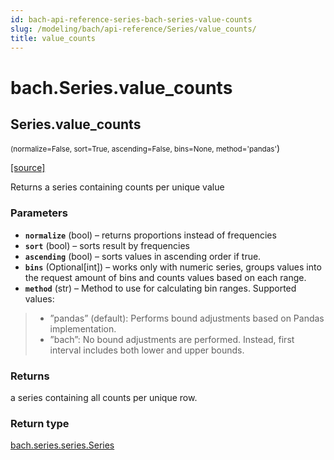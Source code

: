 ```yaml
---
id: bach-api-reference-series-bach-series-value-counts
slug: /modeling/bach/api-reference/Series/value_counts/
title: value_counts
---
```


# bach.Series.value_counts

<div className="method">

## <span className="additional-name">Series.</span><span className="name">value_counts</span>

<small className="parameter-list">(<span className="parameter" id="normalize">normalize=False</span>, <span className="parameter" id="sort">sort=True</span>, <span className="parameter" id="ascending">ascending=False</span>, <span className="parameter" id="bins">bins=None</span>, <span className="parameter" id="method">method='pandas'</span></small>)


&#8203;<span className="view-source">[[source]](https://github.com/objectiv/objectiv-analytics/blob/main/bach/bach/series/series.py)</span>

<div className="content">

Returns a series containing counts per unique value


### Parameters

* **`normalize`** (bool) – returns proportions instead of frequencies
* **`sort`** (bool) – sorts result by frequencies
* **`ascending`** (bool) – sorts values in ascending order if true.
* **`bins`** (Optional[int]) – works only with numeric series, groups values into the request amount of bins
and counts values based on each range.
* **`method`** (str) – Method to use for calculating bin ranges.
Supported values:
>   * ”pandas” (default): Performs bound adjustments based on Pandas implementation.
>   * ”bach”: No bound adjustments are performed. Instead, first interval includes both
> lower and upper bounds.




### Returns

a series containing all counts per unique row.



### Return type

[bach.series.series.Series](/modeling/bach/api-reference/Series/bach.Series.mdx)



</div>


</div>
